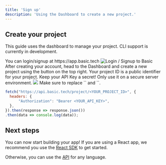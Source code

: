 ```yaml
---
title: 'Sign up'
description: 'Using the Dashboard to create a new project.'
---
```


## Create your project

<Info>This guide uses the dashboard to manage your project. CLI support is currently in development.</Info>


<Steps>
    <Step title="Login to the Dashboard">
        You can login/signup at https://app.basic.tech
        <img
          className="block"
          src="/images/login.png"
          alt="Login / Signup to Basic"
        /> 
    </Step>
  <Step title="Create your project">
    After creating your account, head to the Dashboard and create a new project using the button on the top right.
  </Step>
  <Step title="Note your project ID, database URL, and API key (keep this a secret!)">
    Your project ID is a public identifier for your project.
    <Warning>
        Keep your API Key a secret! Only use it on a secure server environment.
    </Warning>
    <Frame>
      <img src="/images/quickstart_1.png" />
    </Frame>
  </Step>
  <Step title="(Optional) You can test everything is working by making a sample fetch request to your database:">
    Make sure to replace `<YOUR_PROJECT_ID>` and `<YOUR_API_KEY>`. 
  
``` js GET Project Details
fetch("https://api.basic.tech/project/<YOUR_PROJECT_ID>", {
  headers: {
      "Authorization": "Bearer <YOUR_API_KEY>",
  },
}).then(response => response.json())
.then(data => console.log(data));
```

  </Step>
</Steps>



## Next steps
You can now start building your app! 
If you are using a React app, we recommend you use the [React SDK](/get-started/implement-basic/using-react) to get started.

Otherwise, you can use the [API](/get-started/implement-basic/using-api) for any language.
